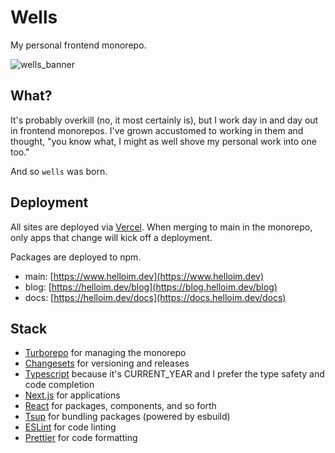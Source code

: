# Wells

My personal frontend monorepo. 

![wells_banner](https://user-images.githubusercontent.com/2354127/192647235-2804eca3-b5fc-4d71-a5bc-eb86f55dbc80.png)

## What?

It's probably overkill (no, it most certainly is), but I work day in and day out in frontend monorepos. I've grown accustomed to working in them and thought, "you know what, I might as well shove my personal work into one too."

And so `wells` was born.

## Deployment

All sites are deployed via [Vercel](https://vercel.com). When merging to main in the monorepo, only apps that change will kick off a deployment.

Packages are deployed to npm.

- main: [https://www.helloim.dev](https://www.helloim.dev)
- blog: [https://helloim.dev/blog](https://blog.helloim.dev/blog)
- docs: [https://helloim.dev/docs](https://docs.helloim.dev/docs)

## Stack

- [Turborepo](https://turborepo.com/) for managing the monorepo
- [Changesets](https://github.com/changesets/changesets) for versioning and releases
- [Typescript](https://www.typescriptlang.org/) because it's CURRENT_YEAR and I prefer the type safety and code completion
- [Next.js](https://nextjs.org/) for applications
- [React](https://reactjs.org/) for packages, components, and so forth
- [Tsup](https://github.com/egoist/tsup) for bundling packages (powered by esbuild)
- [ESLint](https://eslint.org/) for code linting
- [Prettier](https://prettier.io) for code formatting
